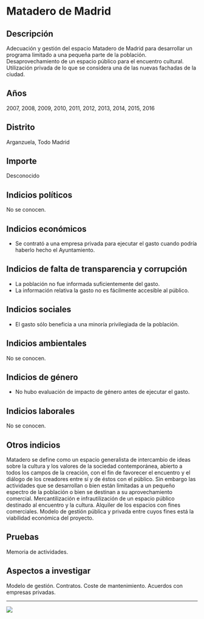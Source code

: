 Matadero de Madrid
==================

Descripción
-----------

Adecuación y gestión del espacio Matadero de Madrid para desarrollar un
programa limitado a una pequeña parte de la población.
Desaprovechamiento de un espacio público para el encuentro cultural.
Utilización privada de lo que se considera una de las nuevas fachadas de
la ciudad.

Años
----

2007, 2008, 2009, 2010, 2011, 2012, 2013, 2014, 2015, 2016

Distrito
--------

Arganzuela, Todo Madrid

Importe
-------

Desconocido

Indicios políticos
------------------

No se conocen.

Indicios económicos
-------------------

-   Se contrató a una empresa privada para ejecutar el gasto cuando
    podría haberlo hecho el Ayuntamiento.

Indicios de falta de transparencia y corrupción
-----------------------------------------------

-   La población no fue informada suficientemente del gasto.
-   La información relativa la gasto no es fácilmente accesible al
    público.

Indicios sociales
-----------------

-   El gasto sólo beneficia a una minoría privilegiada de la población.

Indicios ambientales
--------------------

No se conocen.

Indicios de género
------------------

-   No hubo evaluación de impacto de género antes de ejecutar el gasto.

Indicios laborales
------------------

No se conocen.

Otros indicios
--------------

Matadero se define como un espacio generalista de intercambio de ideas
sobre la cultura y los valores de la sociedad contemporánea, abierto a
todos los campos de la creación, con el fin de favorecer el encuentro y
el diálogo de los creadores entre sí y de éstos con el público. Sin
embargo las actividades que se desarrollan o bien están limitadas a un
pequeño espectro de la población o bien se destinan a su aprovechamiento
comercial. Mercantilización e infrautilización de un espacio público
destinado al encuentro y la cultura. Alquiler de los espacios con fines
comerciales. Modelo de gestión pública y privada entre cuyos fines está
la viabilidad económica del proyecto.

Pruebas
-------

Memoria de actividades.

Aspectos a investigar
---------------------

Modelo de gestión. Contratos. Coste de mantenimiento. Acuerdos con
empresas privadas.

------------------------------------------------------------------------

![](https://dl.airtable.com/jHdKRoPrSuPQo3qZUtBf_matadero_madrid.jpg)
